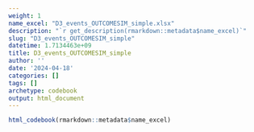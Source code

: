 ```yaml
---
weight: 1
name_excel: "D3_events_OUTCOMESIM_simple.xlsx"
description: "`r get_description(rmarkdown::metadata$name_excel)`"
slug: "D3_events_OUTCOMESIM_simple"
datetime: 1.7134463e+09
title: D3_events_OUTCOMESIM_simple
author: ''
date: '2024-04-18'
categories: []
tags: []
archetype: codebook
output: html_document
---
```


```r
html_codebook(rmarkdown::metadata$name_excel)
```
